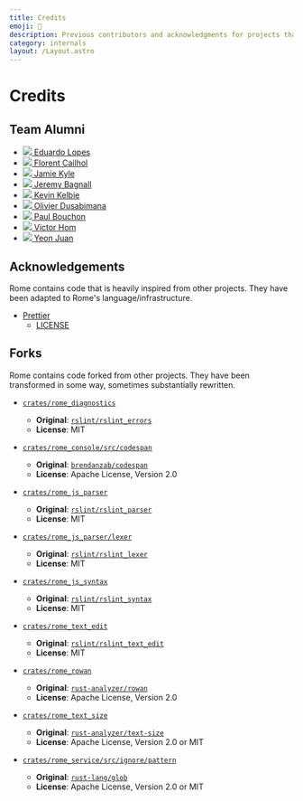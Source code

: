 ```yaml
---
title: Credits
emoji: 📝
description: Previous contributors and acknowledgments for projects that inspire us.
category: internals
layout: /Layout.astro
---
```



# Credits

## Team Alumni

<ul class="credits-people-list">
	<li>
		<a href="https://github.com/EduardoLopes">
			<img src="https://github.com/EduardoLopes.png?s=176" />
			<span>Eduardo Lopes</span>
		</a>
	</li>
	<li>
		<a href="https://github.com/ooflorent">
			<img src="https://github.com/ooflorent.png?s=176" />
			<span>Florent Cailhol</span>
		</a>
	</li>
	<li>
		<a href="https://github.com/jamiebuilds">
			<img src="https://github.com/jamiebuilds.png?s=176" />
			<span>Jamie Kyle</span>
		</a>
	</li>
	<li>
		<a href="https://github.com/jer3m01">
			<img src="https://github.com/jer3m01.png?s=176" />
			<span>Jeremy Bagnall</span>
		</a>
	</li>
	<li>
		<a href="https://github.com/Kelbie">
			<img src="https://github.com/Kelbie.png?s=176" />
			<span>Kevin Kelbie</span>
		</a>
	</li>
	<li>
		<a href="https://github.com/diokey">
			<img src="https://github.com/diokey.png?s=176" />
			<span>Olivier Dusabimana</span>
		</a>
	</li>
	<li>
		<a href="https://github.com/bitpshr">
			<img src="https://github.com/bitpshr.png?s=176" />
			<span>Paul Bouchon</span>
		</a>
	</li>
	<li>
		<a href="https://github.com/VictorHom">
			<img src="https://github.com/VictorHom.png?s=176" />
			<span>Victor Hom</span>
		</a>
	</li>
	<li>
		<a href="https://github.com/yeonjuan">
			<img src="https://github.com/yeonjuan.png?s=176" />
			<span>Yeon Juan</span>
		</a>
	</li>
</ul>

<Contributors />

## Acknowledgements

Rome contains code that is heavily inspired from other projects. They have been adapted to Rome's
language/infrastructure.

- [Prettier](https://github.com/prettier/prettier/)
  - [LICENSE](https://github.com/rome/tools/blob/main/crates/rome_js_formatter/LICENSE)

## Forks

Rome contains code forked from other projects. They have been transformed in some way, sometimes
substantially rewritten.

- [`crates/rome_diagnostics`](https://github.com/rome/tools/tree/main/crates/rome_diagnostics)
  - **Original**: [`rslint/rslint_errors`](https://github.com/rslint/rslint/tree/master/crates/rslint_errors)
  - **License**: MIT

- [`crates/rome_console/src/codespan`](https://github.com/rome/tools/tree/main/crates/rome_console/src/codespan)
  - **Original**: [`brendanzab/codespan`](https://github.com/brendanzab/codespan)
  - **License**: Apache License, Version 2.0

- [`crates/rome_js_parser`](https://github.com/rome/tools/tree/main/crates/rome_js_parser)
  - **Original**: [`rslint/rslint_parser`](https://github.com/rslint/rslint/tree/master/crates/rslint_parser)
  - **License**: MIT

- [`crates/rome_js_parser/lexer`](https://github.com/rome/tools/tree/main/crates/rome_js_parser/src/lexer)
  - **Original**:  [`rslint/rslint_lexer`](https://github.com/rslint/rslint/tree/master/crates/rslint_lexer)
  - **License**: MIT

- [`crates/rome_js_syntax`](https://github.com/rome/tools/tree/main/crates/rome_js_syntax)
	- **Original**: [`rslint/rslint_syntax`](https://github.com/rslint/rslint/tree/master/crates/rslint_syntax)
	- **License**: MIT

- [`crates/rome_text_edit`](https://github.com/rome/tools/tree/main/crates/rome_text_edit)
	- **Original**: [`rslint/rslint_text_edit`](https://github.com/rslint/rslint/tree/master/crates/rslint_text_edit)
	- **License**: MIT

- [`crates/rome_rowan`](https://github.com/rome/tools/tree/main/crates/rome_rowan)
	- **Original**: [`rust-analyzer/rowan`](https://github.com/rust-analyzer/rowan)
	- **License**: Apache License, Version 2.0

- [`crates/rome_text_size`](https://github.com/rome/tools/tree/main/crates/rome_text_size)
  - **Original**: [`rust-analyzer/text-size`](https://github.com/rust-analyzer/text-size)
  - **License**: Apache License, Version 2.0 or MIT

- [`crates/rome_service/src/ignore/pattern`](https://github.com/rome/tools/tree/main/crates/rome_service/src/ignore/pattern)
    - **Original**: [`rust-lang/glob`](https://github.com/rust-lang/glob/blob/master/src/lib.rs)
    - **License**: Apache License, Version 2.0 or MIT
